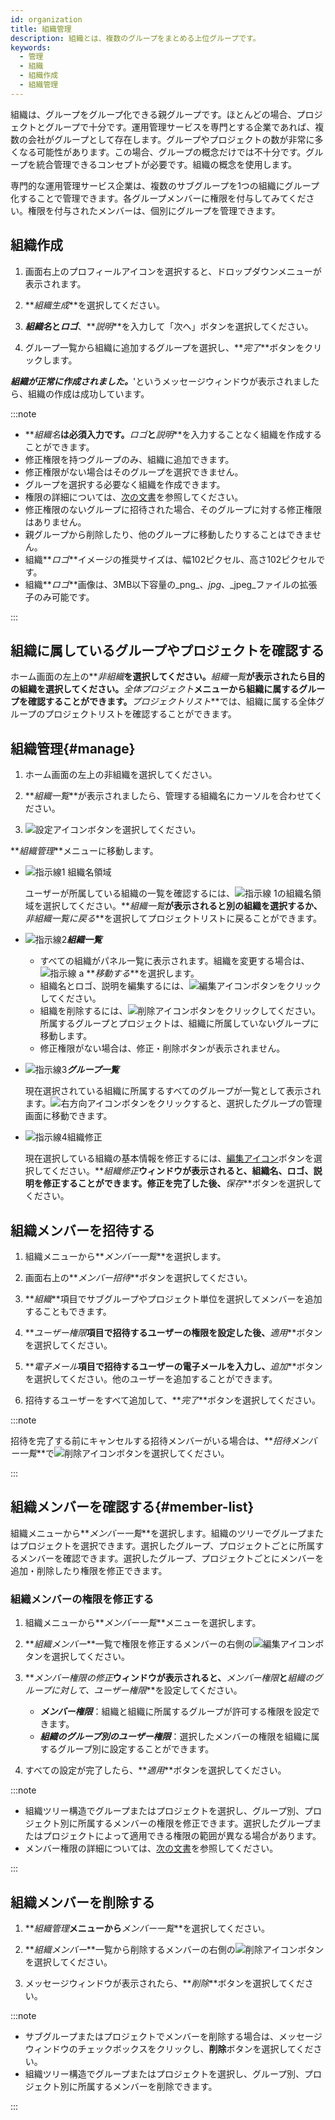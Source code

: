 ```yaml
---
id: organization
title: 組織管理
description: 組織とは、複数のグループをまとめる上位グループです。
keywords:
  - 管理
  - 組織
  - 組織作成
  - 組織管理
---
```


組織は、グループをグループ化できる親グループです。ほとんどの場合、プロジェクトとグループで十分です。運用管理サービスを専門とする企業であれば、複数の会社がグループとして存在します。グループやプロジェクトの数が非常に多くなる可能性があります。この場合、グループの概念だけでは不十分です。グループを統合管理できるコンセプトが必要です。組織の概念を使用します。

専門的な運用管理サービス企業は、複数のサブグループを1つの組織にグループ化することで管理できます。各グループメンバーに権限を付与してみてください。権限を付与されたメンバーは、個別にグループを管理できます。

## 組織作成

1. 画面右上のプロフィールアイコンを選択すると、ドロップダウンメニューが表示されます。

2. **_組織生成_**を選択してください。

3. **_組織名_**と**_ロゴ_**、**_説明_**を入力して「次へ」ボタンを選択してください。

4. グループ一覧から組織に追加するグループを選択し、**_完了_**ボタンをクリックします。

**_組織が正常に作成されました。_**'というメッセージウィンドウが表示されましたら、組織の作成は成功しています。

:::note

- **_組織名_**は必須入力です。**_ロゴ_**と**_説明_**を入力することなく組織を作成することができます。
- 修正権限を持つグループのみ、組織に追加できます。
- 修正権限がない場合はそのグループを選択できません。
- グループを選択する必要なく組織を作成できます。
- 権限の詳細については、[次の文書](project-structure#project-auth)を参照してください。
- 修正権限のないグループに招待された場合、そのグループに対する修正権限はありません。
- 親グループから削除したり、他のグループに移動したりすることはできません。
- 組織**_ロゴ_**イメージの推奨サイズは、幅102ピクセル、高さ102ピクセルです。 
- 組織**_ロゴ_**画像は、3MB以下容量の_png_、_jpg_、_jpeg_ファイルの拡張子のみ可能です。

:::

## 組織に属しているグループやプロジェクトを確認する

ホーム画面の左上の**_非組織_**を選択してください。**_組織一覧_**が表示されたら目的の組織を選択してください。**_全体プロジェクト_**メニューから組織に属するグループを確認することができます。**_プロジェクトリスト_**では、組織に属する全体グループのプロジェクトリストを確認することができます。

## 組織管理{#manage}

<ImgLang img='project-organize-manage.png' desc='組織管理' />

1. ホーム画面の左上の非組織を選択してください。

2. **_組織一覧_**が表示されましたら、管理する組織名にカーソルを合わせてください。 

3. ![設定アイコン](/img/ico-setting.svg)ボタンを選択してください。

**_組織管理_**メニューに移動します。

<ImgLang img='project-organize-manage-group.png' desc='組織管理' />

- ![指示線1](/img/number-01.png) 組織名領域

  ユーザーが所属している組織の一覧を確認するには、![指示線 1](/img/number-01.png)の組織名領域を選択してください。**_組織一覧_**が表示されると別の組織を選択するか、**_非組織一覧に戻る_**を選択してプロジェクトリストに戻ることができます。

- ![指示線2](/img/number-02.png)**_組織一覧_**

  - すべての組織がパネル一覧に表示されます。組織を変更する場合は、![指示線 a](/img/char-a.svg) **_移動する_**を選択します。
  - 組織名とロゴ、説明を編集するには、![編集アイコン](/img/ico-edit.svg)ボタンをクリックしてください。
  - 組織を削除するには、![削除アイコン](/img/ico-trash.svg)ボタンをクリックしてください。所属するグループとプロジェクトは、組織に所属していないグループに移動します。
  - 修正権限がない場合は、修正・削除ボタンが表示されません。

- ![指示線3](/img/number-03.png)**_グループ一覧_**

  現在選択されている組織に所属するすべてのグループが一覧として表示されます。![右方向アイコン](/img/right-arrow.svg)ボタンをクリックすると、選択したグループの管理画面に移動できます。

- ![指示線4](/img/number-04.png)組織修正

  現在選択している組織の基本情報を修正するには、[編集アイコン](/img/ico-edit.svg)ボタンを選択してください。**_組織修正_**ウィンドウが表示されると、組織名、ロゴ、説明を修正することができます。修正を完了した後、**_保存_**ボタンを選択してください。

## 組織メンバーを招待する

1. 組織メニューから**_メンバー一覧_**を選択します。

2. 画面右上の**_メンバー招待_**ボタンを選択してください。

3. **_組織_**項目でサブグループやプロジェクト単位を選択してメンバーを追加することもできます。

4. **_ユーザー権限_**項目で招待するユーザーの権限を設定した後、**_適用_**ボタンを選択してください。

5. **_電子メール_**項目で招待するユーザーの電子メールを入力し、**_追加_**ボタンを選択してください。他のユーザーを追加することができます。

6. 招待するユーザーをすべて追加して、**_完了_**ボタンを選択してください。

:::note

招待を完了する前にキャンセルする招待メンバーがいる場合は、**_招待メンバー一覧_**で![削除アイコン](/img/ico-trash-red.svg)ボタンを選択してください。

:::

## 組織メンバーを確認する{#member-list}

<ImgLang img='organization-member.png' desc='組織のメンバーを特定する' />

組織メニューから**_メンバー一覧_**を選択します。組織のツリーでグループまたはプロジェクトを選択できます。選択したグループ、プロジェクトごとに所属するメンバーを確認できます。選択したグループ、プロジェクトごとにメンバーを追加・削除したり権限を修正できます。

### 組織メンバーの権限を修正する

1. 組織メニューから**_メンバー一覧_**メニューを選択します。

2. **_組織メンバー_**一覧で権限を修正するメンバーの右側の![編集アイコン](/img/ico-edit.svg)ボタンを選択してください。 

3. **_メンバー権限の修正_**ウィンドウが表示されると、**_メンバー権限_**と**_組織のグループに対して、ユーザー権限_**を設定してください。

   - **_メンバー権限_**：組織と組織に所属するグループが許可する権限を設定できます。
   - **_組織のグループ別のユーザー権限_**：選択したメンバーの権限を組織に属するグループ別に設定することができます。

4. すべての設定が完了したら、**_適用_**ボタンを選択してください。

:::note

- 組織ツリー構造でグループまたはプロジェクトを選択し、グループ別、プロジェクト別に所属するメンバーの権限を修正できます。選択したグループまたはプロジェクトによって適用できる権限の範囲が異なる場合があります。
- メンバー権限の詳細については、[次の文書](project-structure#project-auth)を参照してください。

:::

## 組織メンバーを削除する

1. **_組織管理_**メニューから**_メンバー一覧_**を選択してください。

2. **_組織メンバー_**一覧から削除するメンバーの右側の![削除アイコン](/img/ico-trash-red.svg)ボタンを選択してください。 

3. メッセージウィンドウが表示されたら、**_削除_**ボタンを選択してください。 

:::note

- サブグループまたはプロジェクトでメンバーを削除する場合は、メッセージウィンドウのチェックボックスをクリックし、**削除**ボタンを選択してください。
- 組織ツリー構造でグループまたはプロジェクトを選択し、グループ別、プロジェクト別に所属するメンバーを削除できます。

:::
